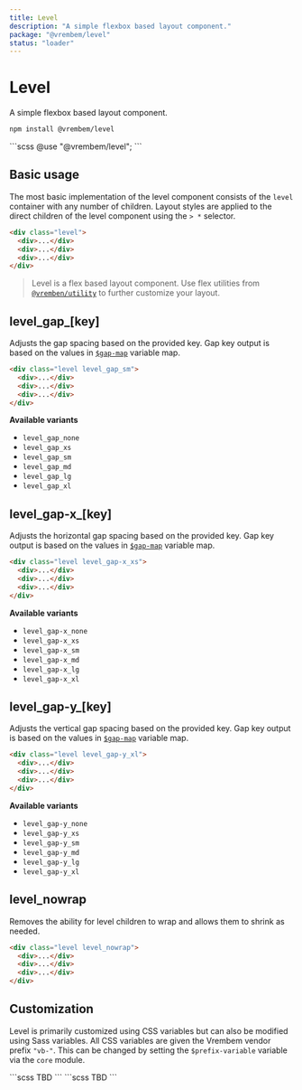 ```yaml
---
title: Level
description: "A simple flexbox based layout component."
package: "@vrembem/level"
status: "loader"
---
```



# Level

A simple flexbox based layout component.

```sh
npm install @vrembem/level
```

<CodeExample lang="scss">
  ```scss
  @use "@vrembem/level";
  ```
</CodeExample>

## Basic usage

The most basic implementation of the level component consists of the `level` container with any number of children. Layout styles are applied to the direct children of the level component using the `> *` selector.

```html
<div class="level">
  <div>...</div>
  <div>...</div>
  <div>...</div>
</div>
```

> Level is a flex based layout component. Use flex utilities from [`@vremben/utility`](/packages/utility) to further customize your layout. 

## level_gap_[key]

Adjusts the gap spacing based on the provided key. Gap key output is based on the values in [`$gap-map`](#gap-scale) variable map.

```html
<div class="level level_gap_sm">
  <div>...</div>
  <div>...</div>
  <div>...</div>
</div>
```

**Available variants**

- `level_gap_none`
- `level_gap_xs`
- `level_gap_sm`
- `level_gap_md`
- `level_gap_lg`
- `level_gap_xl`

## level_gap-x_[key]

Adjusts the horizontal gap spacing based on the provided key. Gap key output is based on the values in [`$gap-map`](#gap-scale) variable map.

```html
<div class="level level_gap-x_xs">
  <div>...</div>
  <div>...</div>
  <div>...</div>
</div>
```

**Available variants**

- `level_gap-x_none`
- `level_gap-x_xs`
- `level_gap-x_sm`
- `level_gap-x_md`
- `level_gap-x_lg`
- `level_gap-x_xl`

## level_gap-y_[key]

Adjusts the vertical gap spacing based on the provided key. Gap key output is based on the values in [`$gap-map`](#gap-scale) variable map.

```html
<div class="level level_gap-y_xl">
  <div>...</div>
  <div>...</div>
  <div>...</div>
</div>
```

**Available variants**

- `level_gap-y_none`
- `level_gap-y_xs`
- `level_gap-y_sm`
- `level_gap-y_md`
- `level_gap-y_lg`
- `level_gap-y_xl`

## level_nowrap

Removes the ability for level children to wrap and allows them to shrink as needed.

```html
<div class="level level_nowrap">
  <div>...</div>
  <div>...</div>
  <div>...</div>
</div>
```

## Customization

Level is primarily customized using CSS variables but can also be modified using Sass variables. All CSS variables are given the Vrembem vendor prefix `"vb-"`. This can be changed by setting the `$prefix-variable` variable via the `core` module.

<DocBlock name="CSS Variables" src="level/src/_root.scss">
  ```scss
  TBD
  ```
</DocBlock>

<DocBlock name="SCSS Variables" src="level/src/_variables.scss">
  ```scss
  TBD
  ```
</DocBlock>

